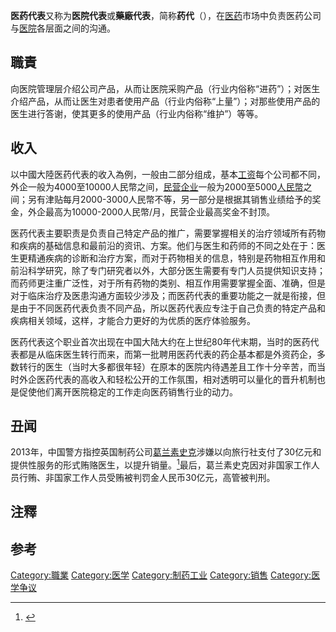 {{multiple issues|
{{globalize|area=中國大陸|time=2016-06-13T15:58:56+00:00}}
{{review|time=2016-06-13T15:58:56+00:00}}
{{Original research|time=2022-03-30T04:54:17+00:00}}
{{Underlinked|time=2022-03-30T04:54:17+00:00}}
}}
{{NOT|药代学}}
'''医药代表'''又称为'''医院代表'''或'''藥廠代表'''，简称'''药代'''（{{lang-en|Pharmaceutical sales representative}}）{{notetag|台灣也稱為'''propa'''<ref>{{Cite web |url=http://markliu.org/COI-2.pdf |title=生物醫學產學合作中的利益衝突(Conflict of Interest)及其規範──從陳垣崇事件談醫學研究者與藥廠或生技公司間的關係 《生物醫學》，3卷4期，2010年12月，p.488-495 |accessdate=2016-06-13 |archive-date=2016-04-12 |archive-url=https://web.archive.org/web/20160412145411/http://markliu.org/COI-2.pdf |dead-url=no }}</ref>（藥廠業務員，propagator的簡稱）}}，在[[医药|医药]]市场中负责医药公司与[[医院|医院]]各层面之间的沟通。

==職責==
向医院管理层介绍公司产品，从而让医院采购产品（行业内俗称“进药”）；对医生介绍产品，从而让医生对患者使用产品（行业内俗称“上量”）；对那些使用产品的医生进行答谢，使其更多的使用产品（行业内俗称“维护”）等等。

==收入==
以中國大陸医药代表的收入為例，一般由二部分组成，基本[[工资|工资]]每个公司都不同，外企一般为4000至10000人民幣之间，[[民营企业|民营企业]]一般为2000至5000[[人民幣|人民幣]]之间；另有津贴每月2000-3000人民幣不等，另一部分是根据其销售业绩给予的奖金，外企最高为10000-2000人民幣/月，民营企业最高奖金不封顶。

{{fact|医药代表有带金销售、客情推动和学术推动三种。带金销售就是所谓的贿赂，是一种以一支（/盒）药给予处方及分管医生一定金额现金回扣为报酬的买卖行为，是一种违规违法行为。客情推动是一种以为医生建立过分亲密的关系推动医生处方动机的形式，例如：帮助医生处理家庭和个人（主要是与临床工作无关的）事务、定期或不定期的给医生赠予各种礼物，也包括让医院工作人员出国游玩等方式，作为一种补偿。而学术支持推动是医药代表掌握来自自己所负责产品领域的相关专业和前沿的治疗信息，通过拜访促进医生合理用药，制定最佳诊疗方案，在适用自己所负责产品的病人身上得到适量足疗程的使用；同时由公司搭建学术会议、培训等平台帮助医生掌握前沿、客观的医疗资讯，推动不同药物适用不同病人的合理用药和提高医生诊疗水平，实现公司科研、销售以及医生医疗水平提高和病人最佳治疗的多赢。尽管医药代表的学术价值目前没有充分体现，是由于国内企业以及外企中部分中国企业管理者单纯为了追求利益最大化。}}

医药代表主要职责是负责自己特定产品的推广，需要掌握相关的治疗领域所有药物和疾病的基础信息和最前沿的资讯、方案。他们与医生和药师的不同之处在于：医生更精通疾病的诊断和治疗方案，而对于药物相关的信息，特别是药物相互作用和前沿科学研究，除了专门研究者以外，大部分医生需要有专门人员提供知识支持；而药师更注重广泛性，对于所有药物的类别、相互作用需要掌握全面、准确，但是对于临床治疗及医患沟通方面较少涉及；而医药代表的重要功能之一就是衔接，但是由于不同医药代表负责不同产品，所以医药代表应专注于自己负责的特定产品和疾病相关领域，这样，才能合力更好的为优质的医疗体验服务。{{fact}}

医药代表这个职业首次出现在中国大陆大约在上世纪80年代末期，当时的医药代表都是从临床医生转行而来，而第一批聘用医药代表的药企基本都是外资药企，多数转行的医生（当时大多都很年轻）在原本的医院内待遇差且工作十分辛苦，而当时外企医药代表的高收入和轻松公开的工作氛围，相对透明可以量化的晋升机制也是促使他们离开医院稳定的工作走向医药销售行业的动力。

{{or|这些年医药代表这个职业和医生一样都承受了社会上的种种非议，其实医药代表的带金销售也是药企的无奈之举，中国医药行业的医疗优质资源的国家垄断和分布的极其不均衡性，药企之间的无序竞争和产能过剩以及低水平产品的过量生产才是造成今天乱象的根本原因。}}

==丑闻==
2013年，中国警方指控英国制药公司[[葛兰素史克|葛兰素史克]]涉嫌以向旅行社支付了30亿元和提供性服务的形式贿赂医生，以提升销量。<ref>{{cite news |author1=Adam Jourdan |author2=Kazunori Takada |author3=Ben Hirschler |title=Analysis: Bribery scandal dents Big Pharma sales in China, GSK hardest hit |url=https://www.reuters.com/article/us-china-pharma-sales-analysis/analysis-bribery-scandal-dents-big-pharma-sales-in-china-gsk-hardest-hit-idUSBRE98H07620130918 |accessdate=2019-11-28 |agency=路透社 |date=SEPTEMBER 18, 2013 |archive-date=2019-11-28 |archive-url=https://web.archive.org/web/20191128080949/https://www.reuters.com/article/us-china-pharma-sales-analysis/analysis-bribery-scandal-dents-big-pharma-sales-in-china-gsk-hardest-hit-idUSBRE98H07620130918 |dead-url=no }}</ref>最后，葛兰素史克因对非国家工作人员行贿、非国家工作人员受贿被判罚金人民币30亿元，高管被判刑。

==注釋==
{{notefoot}}

==参考==
{{reflist}}

{{Authority control}}
[[Category:職業|Category:職業]]
[[Category:医学|Category:医学]]
[[Category:制药工业|Category:制药工业]]
[[Category:销售|Category:销售]]
[[Category:医学争议|Category:医学争议]]
